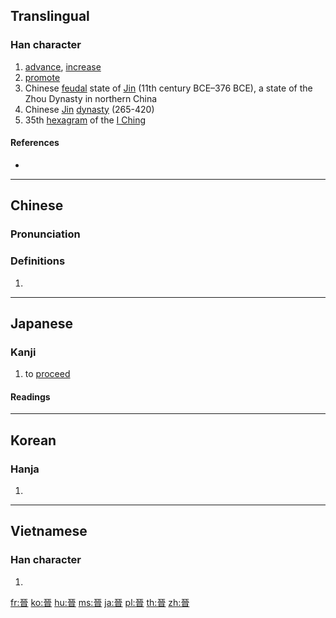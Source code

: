 {{also|晋}}
==Translingual==
{{ja-forms|[[晋]]|[[晋]]|[[晉]]}}

===Han character===
{{Han char|rn=72|rad=日|as=06|sn=10|four=10601|canj=MIIA|ids=⿱⿳一⿰厶厶一日}}

# [[advance]], [[increase]]
# [[promote]]
# Chinese [[feudal]] state of [[Jin]] (11th century BCE–376 BCE), a state of the Zhou Dynasty in northern China
# Chinese [[w:Jin Dynasty (265–420)|Jin]] [[dynasty]] (265-420)
# 35th [[hexagram]] of the [[I Ching]]

====References====
* {{Han ref|kx=0494.310|dkj=13898|dj=0860.070|hdz=21507.030|uh=6649|ud=26185|bh=AECA|bd=44746}}

----

==Chinese==
{{zh-forms|s=晋}}

===Pronunciation===
{{zh-pron
|m=jìn
|c=zeon3
|mc=y
|oc=y
|ma=
|cat=v,n,pn
}}

===Definitions===
{{zh-hanzi}}

# {{rfdef|lang=zh}}

----

==Japanese==

===Kanji===
{{ja-kanji|grade=uc|rs=日06|style=ky|shin=晋}}

# to [[proceed]]

====Readings====
{{ja-readings
|on=[[しん]] (shin)
|kun=[[すすむ|すす-む]] (susu-mu)}}

----

==Korean==

===Hanja===
{{ko-hanja|hangeul=진|eumhun=|rv=jin|mr=chin|y=cin}}

# {{defn|lang=ko|sort=日06}}

----

==Vietnamese==

===Han character===
{{vi-hantu|[[tấn]], [[tắn]], [[tớn]]|rs=日06}}

# {{defn|lang=vi|sort=日06}}

[[fr:晉]]
[[ko:晉]]
[[hu:晉]]
[[ms:晉]]
[[ja:晉]]
[[pl:晉]]
[[th:晉]]
[[zh:晉]]
